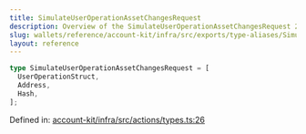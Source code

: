 ```yaml
---
title: SimulateUserOperationAssetChangesRequest
description: Overview of the SimulateUserOperationAssetChangesRequest 2097152
slug: wallets/reference/account-kit/infra/src/exports/type-aliases/SimulateUserOperationAssetChangesRequest
layout: reference
---
```


```ts
type SimulateUserOperationAssetChangesRequest = [
  UserOperationStruct,
  Address,
  Hash,
];
```

Defined in: [account-kit/infra/src/actions/types.ts:26](https://github.com/alchemyplatform/aa-sdk/blob/923a52171f7246172caf350853843e6680197da9/account-kit/infra/src/actions/types.ts#L26)
